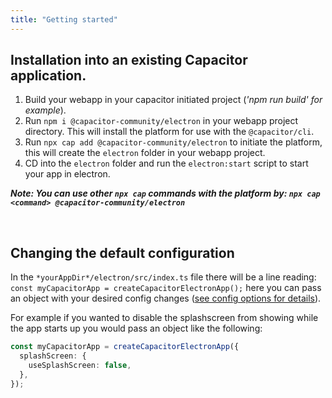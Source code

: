```yaml
---
title: "Getting started"
---
```


## Installation into an existing Capacitor application.

1. Build your webapp in your capacitor initiated project (_'npm run build' for example_).
2. Run `npm i @capacitor-community/electron` in your webapp project directory. This will install the platform for use with the `@capacitor/cli`.
3. Run `npx cap add @capacitor-community/electron` to initiate the platform, this will create the `electron` folder in your webapp project.
4. CD into the `electron` folder and run the `electron:start` script to start your app in electron.

**_Note: You can use other `npx cap` commands with the platform by: `npx cap <command> @capacitor-community/electron`_**

<br />

## Changing the default configuration

In the `*yourAppDir*/electron/src/index.ts` file there will be a line reading: `const myCapacitorApp = createCapacitorElectronApp();` here you can pass an object with your desired config changes ([see config options for details](/extra/config-options)).

For example if you wanted to disable the splashscreen from showing while the app starts up you would pass an object like the following:

```typescript
const myCapacitorApp = createCapacitorElectronApp({
  splashScreen: {
    useSplashScreen: false,
  },
});
```
